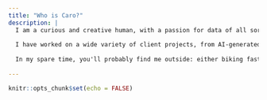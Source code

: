 ```yaml
---
title: "Who is Caro?"
description: |
  I am a curious and creative human, with a passion for data of all sorts. I love wrangling unconventional data, or using a visualization to build understanding and data literacy. 
  
  I have worked on a wide variety of client projects, from AI-generated graffiti and time series modeling to advanced analytics and data visualization. I thrive in environments where data, curiosity, creativity and rabbit holes are encouraged.
  
  In my spare time, you'll probably find me outside: either biking fast, wandering the neighborhood or playing spikeball. 
  
---
```


```r
knitr::opts_chunk$set(echo = FALSE)
```
